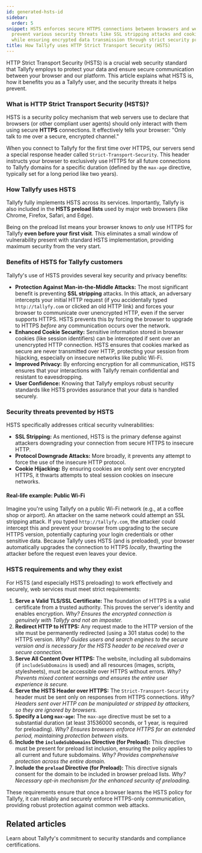 ```yaml
---
id: generated-hsts-id
sidebar:
  order: 5
snippet: HSTS enforces secure HTTPS connections between browsers and web servers to
  prevent various security threats like SSL stripping attacks and cookie hijacking
  while ensuring encrypted data transmission through strict security protocols.
title: How Tallyfy uses HTTP Strict Transport Security (HSTS)
---
```


HTTP Strict Transport Security (HSTS) is a crucial web security standard that Tallyfy employs to protect your data and ensure secure communication between your browser and our platform. This article explains what HSTS is, how it benefits you as a Tallyfy user, and the security threats it helps prevent.

### What is HTTP Strict Transport Security (HSTS)?

HSTS is a security policy mechanism that web servers use to declare that browsers (or other compliant user agents) should only interact with them using secure **HTTPS** connections. It effectively tells your browser: "Only talk to me over a secure, encrypted channel."

When you connect to Tallyfy for the first time over HTTPS, our servers send a special response header called `Strict-Transport-Security`. This header instructs your browser to exclusively use HTTPS for all future connections to Tallyfy domains for a specific duration (defined by the `max-age` directive, typically set for a long period like two years).

### How Tallyfy uses HSTS

Tallyfy fully implements HSTS across its services. Importantly, Tallyfy is also included in the **HSTS preload lists** used by major web browsers (like Chrome, Firefox, Safari, and Edge).

Being on the preload list means your browser knows to *only* use HTTPS for Tallyfy **even before your first visit**. This eliminates a small window of vulnerability present with standard HSTS implementation, providing maximum security from the very start.

### Benefits of HSTS for Tallyfy customers

Tallyfy's use of HSTS provides several key security and privacy benefits:

*   **Protection Against Man-in-the-Middle Attacks:** The most significant benefit is preventing **SSL stripping** attacks. In this attack, an adversary intercepts your initial HTTP request (if you accidentally typed `http://tallyfy.com` or clicked an old HTTP link) and forces your browser to communicate over unencrypted HTTP, even if the server supports HTTPS. HSTS prevents this by forcing the browser to upgrade to HTTPS *before* any communication occurs over the network.
*   **Enhanced Cookie Security:** Sensitive information stored in browser cookies (like session identifiers) can be intercepted if sent over an unencrypted HTTP connection. HSTS ensures that cookies marked as secure are never transmitted over HTTP, protecting your session from hijacking, especially on insecure networks like public Wi-Fi.
*   **Improved Privacy:** By enforcing encryption for all communication, HSTS ensures that your interactions with Tallyfy remain confidential and resistant to eavesdropping.
*   **User Confidence:** Knowing that Tallyfy employs robust security standards like HSTS provides assurance that your data is handled securely.

### Security threats prevented by HSTS

HSTS specifically addresses critical security vulnerabilities:

*   **SSL Stripping:** As mentioned, HSTS is the primary defense against attackers downgrading your connection from secure HTTPS to insecure HTTP.
*   **Protocol Downgrade Attacks:** More broadly, it prevents any attempt to force the use of the insecure HTTP protocol.
*   **Cookie Hijacking:** By ensuring cookies are only sent over encrypted HTTPS, it thwarts attempts to steal session cookies on insecure networks.

#### Real-life example: Public Wi-Fi

Imagine you're using Tallyfy on a public Wi-Fi network (e.g., at a coffee shop or airport). An attacker on the same network could attempt an SSL stripping attack. If you typed `http://tallyfy.com`, the attacker could intercept this and prevent your browser from upgrading to the secure HTTPS version, potentially capturing your login credentials or other sensitive data. Because Tallyfy uses HSTS (and is preloaded), your browser automatically upgrades the connection to HTTPS *locally*, thwarting the attacker before the request even leaves your device.

### HSTS requirements and why they exist

For HSTS (and especially HSTS preloading) to work effectively and securely, web services must meet strict requirements:

1.  **Serve a Valid TLS/SSL Certificate:** The foundation of HTTPS is a valid certificate from a trusted authority. This proves the server's identity and enables encryption. *Why? Ensures the encrypted connection is genuinely with Tallyfy and not an imposter.*
2.  **Redirect HTTP to HTTPS:** Any request made to the HTTP version of the site must be permanently redirected (using a 301 status code) to the HTTPS version. *Why? Guides users and search engines to the secure version and is necessary for the HSTS header to be received over a secure connection.*
3.  **Serve All Content Over HTTPS:** The website, including all subdomains (if `includeSubDomains` is used) and all resources (images, scripts, stylesheets), must be accessible over HTTPS without errors. *Why? Prevents mixed content warnings and ensures the entire user experience is secure.*
4.  **Serve the HSTS Header over HTTPS:** The `Strict-Transport-Security` header must be sent only on responses from HTTPS connections. *Why? Headers sent over HTTP can be manipulated or stripped by attackers, so they are ignored by browsers.*
5.  **Specify a Long `max-age`:** The `max-age` directive must be set to a substantial duration (at least 31536000 seconds, or 1 year, is required for preloading). *Why? Ensures browsers enforce HTTPS for an extended period, maintaining protection between visits.*
6.  **Include the `includeSubDomains` Directive (for Preload):** This directive must be present for preload list inclusion, ensuring the policy applies to all current and future subdomains. *Why? Provides comprehensive protection across the entire domain.*
7.  **Include the `preload` Directive (for Preload):** This directive signals consent for the domain to be included in browser preload lists. *Why? Necessary opt-in mechanism for the enhanced security of preloading.*

These requirements ensure that once a browser learns the HSTS policy for Tallyfy, it can reliably and securely enforce HTTPS-only communication, providing robust protection against common web attacks.


## Related articles
<CardGrid>
<LinkTitleCard header="<b>Compliance > Index</b>" href="/products/pro/compliance/" > Learn about Tallyfy's commitment to security standards and compliance certifications. </LinkTitleCard>
</CardGrid>